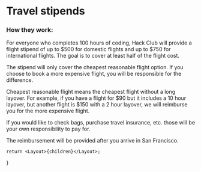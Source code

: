 
# Travel stipends

### How they work:

For everyone who completes 100 hours of coding, Hack Club will provide a flight stipend of up to $500 for domestic flights and up to $750 for international flights. The goal is to cover at least half of the flight cost.

The stipend will only cover the cheapest reasonable flight option. If you choose to book a more expensive flight, you will be responsible for the difference.

Cheapest reasonable flight means the cheapest flight without a long layover. For example, if you have a flight for $90 but it includes a 10 hour layover, but another flight is $150 with a 2 hour layover, we will reimburse you for the more expensive flight.

If you would like to check bags, purchase travel insurance, etc. those will be your own responsibility to pay for.

The reimbursement will be provided after you arrive in San Francisco.

	return <Layout>{children}</Layout>;
}
